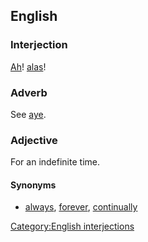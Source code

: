 ==English==
===Interjection===
[[Ah]]! [[alas]]!

===Adverb===
See [[aye]].

===Adjective===
For an indefinite time.

====Synonyms====
*[[always]], [[forever]], [[continually]]

[[Category:English interjections]]